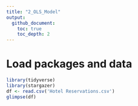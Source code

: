 ```yaml
---
title: "2_OLS_Model"
output:
  github_document:
    toc: true
    toc_depth: 2
---
```


# Load packages and data
```r
library(tidyverse)
library(stargazer)
df <- read.csv('Hotel Reservations.csv')
glimpse(df)
```
